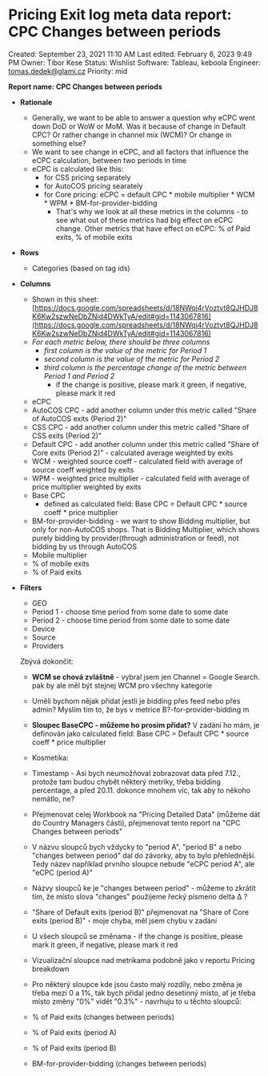 # Pricing Exit log meta data report: CPC Changes between periods

Created: September 23, 2021 11:10 AM
Last edited: February 6, 2023 9:49 PM
Owner: Tibor Kese
Status: Wishlist
Software: Tableau, keboola
Engineer: tomas.dedek@glami.cz
Priority: mid

**Report name: CPC Changes between periods**

- **Rationale**
    - Generally, we want to be able to answer a question why eCPC went down DoD or WoW or MoM. Was it because of change in Default CPC? Or rather change in channel mix (WCM)? Or change in something else?
    - We want to see change in eCPC, and all factors that influence the eCPC calculation, between two periods in time
    - eCPC is calculated like this:
        - for CSS pricing separately
        - for AutoCOS pricing searately
        - for Core pricing: eCPC = default CPC * mobile multiplier * WCM * WPM * BM-for-provider-bidding
            - That's why we look at all these metrics in the columns - to see what out of these metrics had big effect on eCPC change. Other metrics that have effect on eCPC: % of Paid exits, % of mobile exits
- **Rows**
    - Categories (based on tag ids)
- **Columns**
    - Shown in this sheet: [https://docs.google.com/spreadsheets/d/18NWqj4rVoztvt8QJHDJ8K6Kw2szwNeDbZNid4DWkTyA/edit#gid=1143067816](https://docs.google.com/spreadsheets/d/18NWqj4rVoztvt8QJHDJ8K6Kw2szwNeDbZNid4DWkTyA/edit#gid=1143067816)
    - *For each metric below, there should be three columns*
        - *first column is the value of the metric for Period 1*
        - *second column is the value of the metric for Period 2*
        - *third column is the percentage change of the metric between Period 1 and Period 2*
            - if the change is positive, please mark it green, if negative, please mark it red
    - eCPC
    - AutoCOS CPC - add another column under this metric called "Share of AutoCOS exits (Period 2)"
    - CSS CPC - add another column under this metric called "Share of CSS exits (Period 2)"
    - Default CPC - add another column under this metric called "Share of Core exits (Period 2)" - calculated average weighted by exits
    - WCM - weighted source coeff - calculated field with average of source coeff weighted by exits
    - WPM - weighted price multiplier - calculated field with average of price multiplier weighted by exits
    - Base CPC
        - defined as calculated field: Base CPC = Default CPC * source coeff * price multiplier
    - BM-for-provider-bidding - we want to show Bidding multiplier, but only for non-AutoCOS shops. That is Bidding Multiplier, which shows purely bidding by provider(through administration or feed), not bidding by us through AutoCOS
    - Mobile multiplier
    - % of mobile exits
    - % of Paid exits
- **Filters**
    - GEO
    - Period 1 - choose time period from some date to some date
    - Period 2 - choose time period from some date to some date
    - Device
    - Source
    - Providers
    
    Zbývá dokončit:
    
     - **WCM se chová zvláštně** - vybral jsem jen Channel = Google Search. pak by ale měl být stejnej WCM pro všechny kategorie
    
     - Uměli bychom nějak přidat jestli je bidding přes feed nebo přes admin? Myslím tím to, že bys v metrice B?-for-provider-bidding m
    
     - **Sloupec BaseCPC - můžeme ho prosím přidat?** V zadání ho mám, je definován jako calculated field: Base CPC = Default CPC * source coeff * price multiplier
    
     - Kosmetika:
    
    - Timestamp - Asi bych neumožňoval zobrazovat data před 7.12., protože tam budou chybět některý metriky, třeba bidding percentage, a před 20.11. dokonce mnohem víc, tak aby to někoho nemátlo, ne?
    - Přejmenovat celej Workbook na "Pricing Detailed Data" (můžeme dát do Country Managers části), přejmenovat tento report na "CPC Changes between periods"
    - V názvu sloupců bych vždycky to "period A", "period B" a nebo "changes between period" dal do závorky, aby to bylo přehlednější. Tedy název například prvního sloupce nebude "eCPC period A", ale "eCPC (period A)"
    - Názvy sloupců ke je "changes between period" - můžeme to zkrátit tím, že místo slova "changes" použijeme řecký písmeno delta Δ ?
    - "Share of Default exits (period B)" přejmenovat na "Share of Core exits (period B)" - moje chyba, měl jsem chybu v zadání
    - U všech sloupců se změnama - if the change is positive, please mark it green, if negative, please mark it red
    - Vizualizační sloupce nad metrikama podobně jako v reportu Pricing breakdown
    - Pro některý sloupce kde jsou často malý rozdíly, nebo změna je třeba mezi 0 a 1%, tak bych přidal jedno desetinný místo, ať je třeba místo změny "0%" vidět "0.3%" - navrhuju to u těchto sloupců:
    - % of Paid exits (changes between periods)
    - % of Paid exits (period A)
    - % of Paid exits (period B)
    - BM-for-provider-bidding (changes between periods)